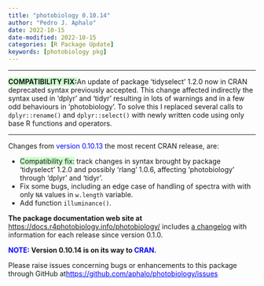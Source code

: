 ```yaml
---
title: "photobiology 0.10.14"
author: "Pedro J. Aphalo"
date: 2022-10-15
date-modified: 2022-10-15
categories: [R Package Update]
keywords: [photobiology pkg]
---
```


<hr />

[<strong>COMPATIBILITY FIX:</strong> ]{style="background-color: #ccffcc;"}An update of package 'tidyselect' 1.2.0 now in CRAN deprecated syntax previously accepted. This change affected indirectly the syntax used in 'dplyr' and 'tidyr' resulting in lots of warnings and in a few odd behaviours in 'photobiology'. To solve this I replaced several calls to `dplyr::rename()` and `dplyr::select()` with newly written code using only base R functions and operators.

<hr />

Changes from [version 0.10.13]{style="color: #0000ff;"} the most recent CRAN release, are:

<ul>

<li>[Compatibility fix:]{style="background-color: #ccffcc;"} track changes in syntax brought by package 'tidyselect' 1.2.0 and possibly 'rlang' 1.0.6, affecting 'photobiology' through 'dplyr' and 'tidyr'.</li>

<li>Fix some bugs, including an edge case of handling of spectra with with only `NA` values in `w.length` variable.</li>

<li>Add function `illuminance()`.</li>

</ul>

<strong>The package documentation web site at</strong><a href="https://docs.r4photobiology.info/photobiology/"> https://docs.r4photobiology.info/photobiology/</a> includes <a href="https://docs.r4photobiology.info/photobiology/news/index.html">a changelog</a> with information for each release since version 0.1.0.

[<strong>]{style="text-indent: 0em;"}[NOTE:]{style="color: #0000ff;"} Version 0.10.14 is on its way to [CRAN. ]{style="color: #0000ff;"}</strong><strong>[ </strong>]{style="text-indent: 0em;"}

[Please raise issues concerning bugs or enhancements to this package through GitHub at]{style="text-indent: 0em;"}[ <a style="text-indent: 0em; color: #0000ff;" href="https://bitbucket.org/aphalo/photobiology/issues">https://github.com/aphalo/photobiology/issues</a>]{style="color: #0000ff;"}
